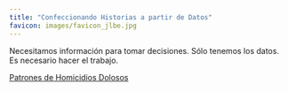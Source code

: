```yaml
---
title: "Confeccionando Historias a partir de Datos"
favicon: images/favicon_jlbe.jpg
---
```




::: callout-tip
Necesitamos información para tomar decisiones. Sólo tenemos los datos. Es necesario hacer el trabajo.
:::

[Patrones de Homicidios Dolosos](patron_homicidios.qmd)
